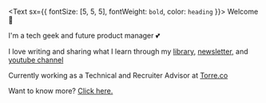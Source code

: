 <Text sx={{ fontSize: [5, 5, 5], fontWeight: `bold`, color: `heading` }}>
Welcome 👋
</Text>

I'm a tech geek and future product manager 💕 

I love writing and sharing what I learn through my [library,](/blog) [newsletter,](https://simplificandola.substack.com/) and [youtube channel](https://www.youtube.com/watch?v=1LeqJTBrYfc)

Currently working as a Technical and Recruiter Advisor at [Torre.co](https://torre.co/) 

Want to know more? [Click here.](/about)  



